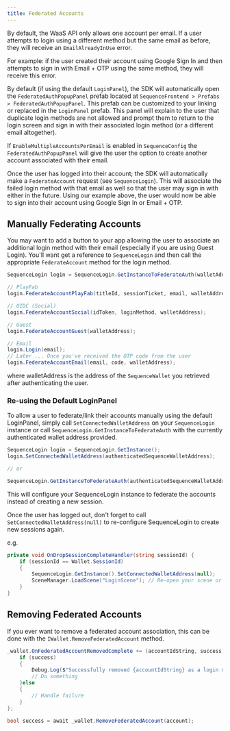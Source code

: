 ```yaml
---
title: Federated Accounts
---
```


By default, the WaaS API only allows one account per email. If a user attempts to login using a different method but the same email as before, they will receive an `EmailAlreadyInUse` error.

For example: if the user created their account using Google Sign In and then attempts to sign in with Email + OTP using the same method, they will receive this error.

By default (if using the default `LoginPanel`), the SDK will automatically open the `FederatedAuthPopupPanel` prefab located at `SequenceFrontend > Prefabs > FederatedAuthPopupPanel`. This prefab can be customized to your linking or replaced in the `LoginPanel` prefab. This panel will explain to the user that duplicate login methods are not allowed and prompt them to return to the login screen and sign in with their associated login method (or a different email altogether).

<Info>If `EnableMultipleAccountsPerEmail` is enabled in `SequenceConfig` the `FederatedAuthPopupPanel` will give the user the option to create another account associated with their email.</Info>

Once the user has logged into their account; the SDK will automatically make a `FederateAccount` request (see `SequenceLogin`). This will associate the failed login method with that email as well so that the user may sign in with either in the future. Using our example above, the user would now be able to sign into their account using Google Sign In or Email + OTP.

## Manually Federating Accounts

You may want to add a button to your app allowing the user to associate an additional login method with their email (especially if you are using Guest Login). You'll want get a reference to `SequenceLogin` and then call the appropriate `FederateAccount` method for the login method.

```csharp
SequenceLogin login = SequenceLogin.GetInstanceToFederateAuth(walletAddress);

// PlayFab
login.FederateAccountPlayFab(titleId, sessionTicket, email, walletAddress);

// OIDC (Social)
login.FederateAccountSocial(idToken, loginMethod, walletAddress);

// Guest
login.FederateAccountGuest(walletAddress);

// Email
login.Login(email);
// Later ... Once you've received the OTP code from the user
login.FederateAccountEmail(email, code, walletAddress); 
```
where walletAddress is the address of the `SequenceWallet` you retrieved after authenticating the user.

### Re-using the Default LoginPanel

To allow a user to federate/link their accounts manually using the default LoginPanel, simply call `SetConnectedWalletAddress` on your `SequenceLogin` instance or call `SequenceLogin.GetInstanceToFederateAuth` with the currently authenticated wallet address provided.

```csharp
SequenceLogin login = SequenceLogin.GetInstance();
login.SetConnectedWalletAddress(authenticatedSequenceWalletAddress);

// or

SequenceLogin.GetInstanceToFederateAuth(authenticatedSequenceWalletAddress);
```

This will configure your SequenceLogin instance to federate the accounts instead of creating a new session.

<Tip>Once the user has logged out, don't forget to call `SetConnectedWalletAddress(null)` to re-configure SequenceLogin to create new sessions again.</Tip>

e.g.

```csharp
private void OnDropSessionCompleteHandler(string sessionId) {
    if (sessionId == Wallet.SessionId)
    {
        SequenceLogin.GetInstance().SetConnectedWalletAddress(null);
        SceneManager.LoadScene("LoginScene"); // Re-open your scene or UI to allow the user to log back in and create a new session here
    }
}
```

## Removing Federated Accounts

If you ever want to remove a federated account association, this can be done with the `IWallet.RemoveFederatedAccount` method.

```csharp
_wallet.OnFederatedAccountRemovedComplete += (accountIdString, success) => {
    if (success) 
    {
        Debug.Log($"Successfully removed {accountIdString} as a login method");
        // Do something
    }else 
    {
        // Handle failure
    }
};

bool success = await _wallet.RemoveFederatedAccount(account);
```
